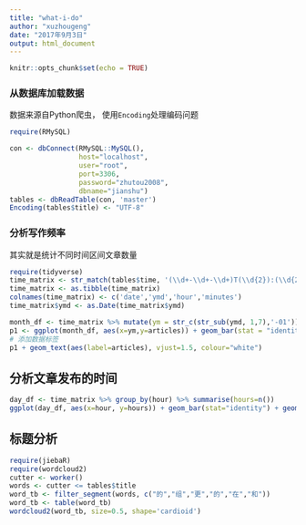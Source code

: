---
title: "what-i-do"
author: "xuzhougeng"
date: "2017年9月3日"
output: html_document
---

```{r setup, include=FALSE}
knitr::opts_chunk$set(echo = TRUE)
```

### 从数据库加载数据
数据来源自Python爬虫， 使用`Encoding`处理编码问题
```{r}
require(RMySQL)

con <- dbConnect(RMySQL::MySQL(), 
                 host="localhost", 
                 user="root", 
                 port=3306,
                 password="zhutou2008", 
                 dbname="jianshu")
tables <- dbReadTable(con, 'master')
Encoding(tables$title) <- "UTF-8"
```

### 分析写作频率
其实就是统计不同时间区间文章数量
```{r}
require(tidyverse)
time_matrix <- str_match(tables$time, '(\\d+-\\d+-\\d+)T(\\d{2}):(\\d{2})')
time_matrix <- as.tibble(time_matrix)
colnames(time_matrix) <- c('date','ymd','hour','minutes')
time_matrix$ymd <- as.Date(time_matrix$ymd)

month_df <- time_matrix %>% mutate(ym = str_c(str_sub(ymd, 1,7),'-01')) %>% group_by(ym) %>% summarise(articles=n()) %>% ungroup() %>% mutate(ym=as.Date(ym, "%Y-%m-%d"))
p1 <- ggplot(month_df, aes(x=ym,y=articles)) + geom_bar(stat = "identity")
# 添加数据标签
p1 + geom_text(aes(label=articles), vjust=1.5, colour="white")
```

## 分析文章发布的时间
```{r}
day_df <- time_matrix %>% group_by(hour) %>% summarise(hours=n())
ggplot(day_df, aes(x=hour, y=hours)) + geom_bar(stat="identity") + geom_text(aes(label=hours), vjust=-1.5) + ylim(0,20)
```

## 标题分析

```{r}
require(jiebaR)
require(wordcloud2)
cutter <- worker()
words <- cutter <= tables$title
word_tb <- filter_segment(words, c("的","组","更","的","在","和"))
word_tb <- table(word_tb)
wordcloud2(word_tb, size=0.5, shape='cardioid')
```

